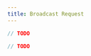 ```yaml
---
title: Broadcast Request
---
```



<RunnableCode>

<!-- embedme broadcast-request.beacon.ts -->

```ts
// TODO
```

<!-- embedme broadcast-request.taquito.ts -->

```ts
// TODO
```

</RunnableCode>

